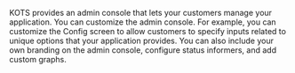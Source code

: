 KOTS provides an admin console that lets your customers manage your application. You can customize the admin console. For example, you can customize the Config screen to allow customers to specify inputs related to unique options that your application provides. You can also include your own branding on the admin console, configure status informers, and add custom graphs.